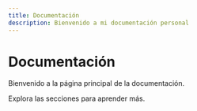 ```yaml
---
title: Documentación
description: Bienvenido a mi documentación personal
---
```


# Documentación

Bienvenido a la página principal de la documentación.

Explora las secciones para aprender más.
